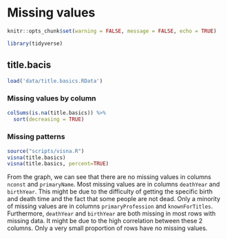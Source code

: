 # Missing values

```r
knitr::opts_chunk$set(warning = FALSE, message = FALSE, echo = TRUE)
```

```r
library(tidyverse)
```

## title.bacis
```r
load('data/title.basics.RData')
```

### Missing values by column
```r
colSums(is.na(title.basics)) %>%
  sort(decreasing = TRUE)
```


### Missing patterns 
```r
source("scripts/visna.R")
visna(title.basics)
visna(title.basics, percent=TRUE)
```

From the graph, we can see that there are no missing values in columns `nconst` and `primaryName`. Most missing values are in columns `deathYear` and `birthYear`. This might be due to the difficulty of getting the specific birth and death time and the fact that some people are not dead. Only a minority of missing values are in columns `primaryProfession` and `knownForTitles`. Furthermore, `deathYear` and `birthYear` are both missing in most rows with missing data. It might be due to the high correlation between these 2 columns. Only a very small proportion of rows have no missing values. 
